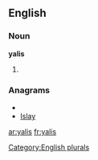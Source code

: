 
==English==

===Noun===
'''yalis'''

# {{plural of|[[yali]]}}

===Anagrams===
* {{alphagram|ailsy}}
* [[Islay#English|Islay]]

[[Category:English plurals]]

[[ar:yalis]]
[[fr:yalis]]